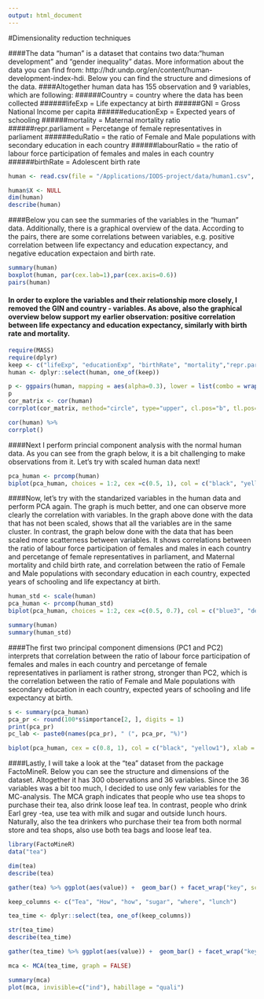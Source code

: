 ```yaml
---
output: html_document
---
```



#Dimensionality reduction techniques 

####The data "human" is a dataset that contains two data:"human development" and "gender inequality" datas. More information about the data you can find from: http://hdr.undp.org/en/content/human-development-index-hdi. Below you can find the structure and dimesions of the data. 
####Altogether human data has 155 observation and 9 variables, which are following: 
######Country = country where the data has been collected
######lifeExp = Life expectancy at birth
######GNI = Gross National Income per capita
######educationExp = Expected years of schooling 
######mortality = Maternal mortality ratio
######repr.parliament = Percetange of female representatives in parliament
######eduRatio = the ratio of Female and Male populations with secondary education in each country
######labourRatio = the ratio of labour force participation of females and males in each country
######birthRate = Adolescent birth rate

```r
human <- read.csv(file = "/Applications/IODS-project/data/human1.csv", sep =",", header =TRUE)

human$X <- NULL
dim(human)
describe(human)

```

####Below you can see the summaries of the variables in the "human" data. Additionally, there is a graphical overview of the data. According to the pairs, there are some correlations between variables, e.g. positive correlation between life expectancy and education expectancy, and negative education expectaion and birth rate. 

```r
summary(human)
boxplot(human, par(cex.lab=1),par(cex.axis=0.6))
pairs(human)
```


#### In order to explore the variables and their relationship more closely, I removed the GIN and country - variables. As above, also the graphical overview below support my earlier observation: positive correlation between life expectancy and education expectancy, similarly with birth rate and mortality. 


```r
require(MASS)
require(dplyr)
keep <- c("lifeExp", "educationExp", "birthRate", "mortality","repr.parliament", "eduRatio", "labourRatio")
human <- dplyr::select(human, one_of(keep))
```

```r
p <- ggpairs(human, mapping = aes(alpha=0.3), lower = list(combo = wrap("facethist", bins = 20)))
p
cor_matrix <- cor(human) 
corrplot(cor_matrix, method="circle", type="upper", cl.pos="b", tl.pos="d", tl.cex=0.6)

cor(human) %>%
corrplot()
```

####Next I perform princial component analysis with the normal human data. As you can see from the graph below, it is a bit challenging to make observations from it. Let's try with scaled human data next! 

```r
pca_human <- prcomp(human)
biplot(pca_human, choices = 1:2, cex =c(0.5, 1), col = c("black", "yellow1"))
```

####Now, let's try with the standarized variables in the human data and perform PCA again. The graph is much better, and one can observe more clearly the correlation with variables. In the graph above done with the data that has not been scaled, shows that all the variables are in the same cluster. In contrast, the graph below done with the data that has been scaled more scatterness between variables. It shows correlations between the ratio of labour force participation of females and males in each country and percetange of female representatives in parliament, and Maternal mortality and child birth rate, and correlation between the ratio of Female and Male populations with secondary education in each country, expected years of schooling and life expectancy at birth.


```r
human_std <- scale(human)
pca_human <- prcomp(human_std)
biplot(pca_human, choices = 1:2, cex =c(0.5, 0.7), col = c("blue3", "deeppink2"), main= "Impact of inequality in human development")

summary(human)
summary(human_std)
```

####The first two principal component dimensions (PC1 and PC2) interprets that correlation between the ratio of labour force participation of females and males in each country and percetange of female representatives in parliament is rather strong, stronger than PC2, which is the correlation between the ratio of Female and Male populations with secondary education in each country, expected years of schooling and life expectancy at birth.

```r
s <- summary(pca_human)
pca_pr <- round(100*s$importance[2, ], digits = 1) 
print(pca_pr)
pc_lab <- paste0(names(pca_pr), " (", pca_pr, "%)")

biplot(pca_human, cex = c(0.8, 1), col = c("black", "yellow1"), xlab = pc_lab[1], ylab = pc_lab[2])
```


####Lastly, I will take a look at the "tea" dataset from the package FactoMineR. Below you can see the structure and dimensions of the dataset. Altogether it has 300 observations and 36 variables. Since the 36 variables was a bit too much, I decided to use only few variables for the MC-analysis. The MCA graph indicates that people who use tea shops to purchase their tea, also drink loose leaf tea. In contrast, people who drink Earl grey -tea, use tea with milk and sugar and outside lunch hours. Naturally, also the tea drinkers who purchase their tea from both normal store and tea shops, also use both tea bags and loose leaf tea. 



```r
library(FactoMineR)
data("tea")

dim(tea)
describe(tea)

gather(tea) %>% ggplot(aes(value)) +  geom_bar() + facet_wrap("key", scales = "free")  + theme(axis.text.x = element_text(angle =45, hjust = 1, size = 8))

keep_columns <- c("Tea", "How", "how", "sugar", "where", "lunch")

tea_time <- dplyr::select(tea, one_of(keep_columns))

str(tea_time)
describe(tea_time)

gather(tea_time) %>% ggplot(aes(value)) +  geom_bar() + facet_wrap("key", scales = "free")  + theme(axis.text.x = element_text(angle =45, hjust = 1, size = 8))

mca <- MCA(tea_time, graph = FALSE)

summary(mca)
plot(mca, invisible=c("ind"), habillage = "quali")

```